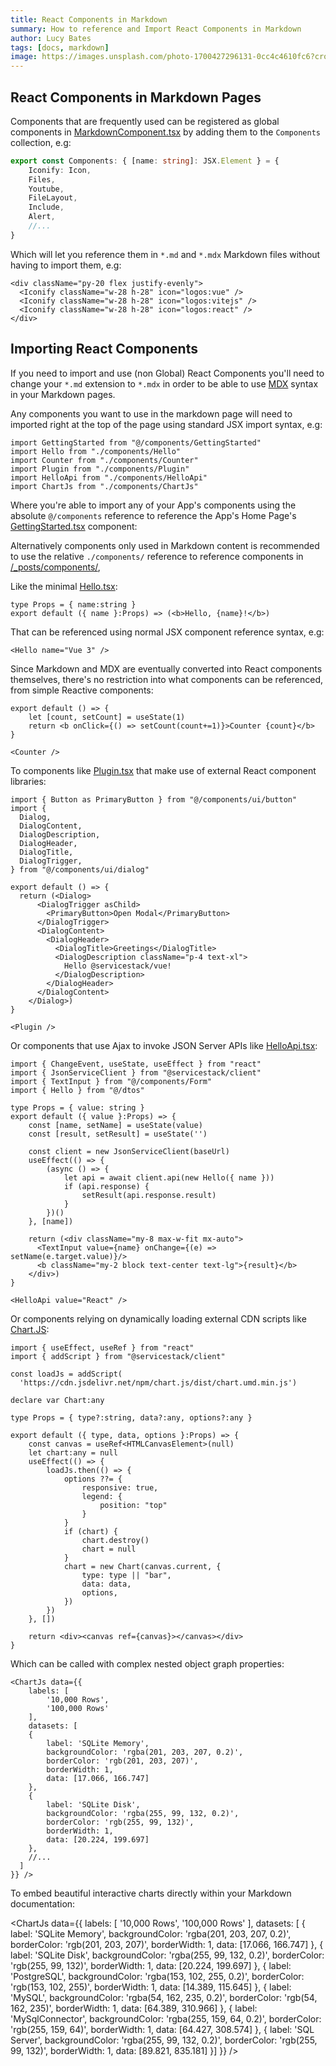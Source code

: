 ```yaml
---
title: React Components in Markdown
summary: How to reference and Import React Components in Markdown
author: Lucy Bates
tags: [docs, markdown]
image: https://images.unsplash.com/photo-1700427296131-0cc4c4610fc6?crop=entropy&fit=crop&h=1000&w=2000
---
```



## React Components in Markdown Pages

Components that are frequently used can be registered as global components in 
[MarkdownComponent.tsx](https://github.com/ServiceStack/press-react/blob/main/src/components/MarkdownComponent.tsx) by
adding them to the `Components` collection, e.g:

```ts
export const Components: { [name: string]: JSX.Element } = {
    Iconify: Icon,
    Files,
    Youtube,
    FileLayout,
    Include,
    Alert,
    //...
}
```

Which will let you reference them in `*.md` and `*.mdx` Markdown files without having to import them, e.g:

```tsx
<div className="py-20 flex justify-evenly">
  <Iconify className="w-28 h-28" icon="logos:vue" />
  <Iconify className="w-28 h-28" icon="logos:vitejs" />
  <Iconify className="w-28 h-28" icon="logos:react" />
</div>
```

<div className="py-20 flex justify-evenly">
  <Iconify className="w-28 h-28" icon="logos:vue" />
  <Iconify className="w-28 h-28" icon="logos:vitejs" />
  <Iconify className="w-28 h-28" icon="logos:react" />
</div>

## Importing React Components

If you need to import and use (non Global) React Components you'll need to change your `*.md` extension to `*.mdx` in order
to be able to use [MDX](https://mdxjs.com) syntax in your Markdown pages.

Any components you want to use in the markdown page will need to imported right at the top of the page using standard JSX import
syntax, e.g:

```tsx
import GettingStarted from "@/components/GettingStarted"
import Hello from "./components/Hello"
import Counter from "./components/Counter"
import Plugin from "./components/Plugin"
import HelloApi from "./components/HelloApi"
import ChartJs from "./components/ChartJs"
```

Where you're able to import any of your App's components using the absolute `@/components` reference to reference the 
App's Home Page's [GettingStarted.tsx](https://github.com/ServiceStack/press-react/blob/main/src/components/GettingStarted.tsx)
component:

<div className="py-20 not-prose flex justify-center">
  <GettingStarted template="press-react" />
</div>

Alternatively components only used in Markdown content is recommended to use the relative `./components/` reference
to reference components in [/_posts/components/](https://github.com/ServiceStack/press-react/tree/main/src/_posts/components),

Like the minimal [Hello.tsx](https://github.com/ServiceStack/press-react/blob/main/src/_posts/components/Hello.tsx):

```tsx
type Props = { name:string }
export default ({ name }:Props) => (<b>Hello, {name}!</b>)
```

That can be referenced using normal JSX component reference syntax, e.g:

```tsx
<Hello name="Vue 3" />
```

<div className="text-center text-2xl py-2">
    <Hello name="Vue 3" />
</div>

Since Markdown and MDX are eventually converted into React components themselves, there's no restriction into what
components can be referenced, from simple Reactive components:

```tsx
export default () => {
    let [count, setCount] = useState(1)
    return <b onClick={() => setCount(count+=1)}>Counter {count}</b>
}
```

```tsx
<Counter />
```

<div className="text-center text-2xl py-2 cursor-pointer select-none">
    <Counter />
</div>

To components like [Plugin.tsx](https://github.com/ServiceStack/press-react/blob/main/src/_posts/components/Plugin.tsx) that
make use of external React component libraries:

```tsx
import { Button as PrimaryButton } from "@/components/ui/button"
import {
  Dialog,
  DialogContent,
  DialogDescription,
  DialogHeader,
  DialogTitle,
  DialogTrigger,
} from "@/components/ui/dialog"

export default () => {
  return (<Dialog>
      <DialogTrigger asChild>
        <PrimaryButton>Open Modal</PrimaryButton>
      </DialogTrigger>
      <DialogContent>
        <DialogHeader>
          <DialogTitle>Greetings</DialogTitle>
          <DialogDescription className="p-4 text-xl">
            Hello @servicestack/vue!
          </DialogDescription>
        </DialogHeader>
      </DialogContent>
    </Dialog>)
}
```

```tsx
<Plugin />
```

<div className="text-center">
    <Plugin id="plugin" className="text-2xl py-4" />
</div>

Or components that use Ajax to invoke JSON Server APIs like 
[HelloApi.tsx](https://github.com/ServiceStack/press-react/blob/main/src/_posts/components/HelloApi.tsx):

```tsx
import { ChangeEvent, useState, useEffect } from "react"
import { JsonServiceClient } from "@servicestack/client"
import { TextInput } from "@/components/Form"
import { Hello } from "@/dtos"

type Props = { value: string }
export default ({ value }:Props) => {
    const [name, setName] = useState(value)
    const [result, setResult] = useState('')
    
    const client = new JsonServiceClient(baseUrl)
    useEffect(() => {
        (async () => {
            let api = await client.api(new Hello({ name }))
            if (api.response) {
                setResult(api.response.result)
            }
        })()
    }, [name])

    return (<div className="my-8 max-w-fit mx-auto">
      <TextInput value={name} onChange={(e) => setName(e.target.value)}/>
      <b className="my-2 block text-center text-lg">{result}</b>
    </div>)
}
```

```tsx
<HelloApi value="React" />
```

<HelloApi value="React" />

Or components relying on dynamically loading external CDN scripts like [Chart.JS](https://www.chartjs.org):

```tsx
import { useEffect, useRef } from "react"
import { addScript } from "@servicestack/client"

const loadJs = addScript(
  'https://cdn.jsdelivr.net/npm/chart.js/dist/chart.umd.min.js')

declare var Chart:any

type Props = { type?:string, data?:any, options?:any }

export default ({ type, data, options }:Props) => {
    const canvas = useRef<HTMLCanvasElement>(null)
    let chart:any = null
    useEffect(() => {
        loadJs.then(() => {
            options ??= {
                responsive: true,
                legend: {
                    position: "top"
                }
            }
            if (chart) {
                chart.destroy()
                chart = null
            }
            chart = new Chart(canvas.current, {
                type: type || "bar",
                data: data,
                options,
            })
        })
    }, [])

    return <div><canvas ref={canvas}></canvas></div>
}
```

Which can be called with complex nested object graph properties:

```tsx
<ChartJs data={{
    labels: [
        '10,000 Rows',
        '100,000 Rows'
    ],
    datasets: [
    {
        label: 'SQLite Memory',
        backgroundColor: 'rgba(201, 203, 207, 0.2)',
        borderColor: 'rgb(201, 203, 207)',
        borderWidth: 1,
        data: [17.066, 166.747]
    },
    {
        label: 'SQLite Disk',
        backgroundColor: 'rgba(255, 99, 132, 0.2)',
        borderColor: 'rgb(255, 99, 132)',
        borderWidth: 1,
        data: [20.224, 199.697]
    },
    //...
  ]
}} />
```

To embed beautiful interactive charts directly within your Markdown documentation:

<ChartJs data={{
    labels: [
        '10,000 Rows',
        '100,000 Rows'
    ],
    datasets: [
    {
        label: 'SQLite Memory',
        backgroundColor: 'rgba(201, 203, 207, 0.2)',
        borderColor: 'rgb(201, 203, 207)',
        borderWidth: 1,
        data: [17.066, 166.747]
    },
    {
        label: 'SQLite Disk',
        backgroundColor: 'rgba(255, 99, 132, 0.2)',
        borderColor: 'rgb(255, 99, 132)',
        borderWidth: 1,
        data: [20.224, 199.697]
    },
    {
        label: 'PostgreSQL',
        backgroundColor: 'rgba(153, 102, 255, 0.2)',
        borderColor: 'rgb(153, 102, 255)',
        borderWidth: 1,
        data: [14.389, 115.645]
    },
    {
        label: 'MySQL',
        backgroundColor: 'rgba(54, 162, 235, 0.2)',
        borderColor: 'rgb(54, 162, 235)',
        borderWidth: 1,
        data: [64.389, 310.966]
    },
    {
        label: 'MySqlConnector',
        backgroundColor: 'rgba(255, 159, 64, 0.2)',
        borderColor: 'rgb(255, 159, 64)',
        borderWidth: 1,
        data: [64.427, 308.574]
    },
    {
        label: 'SQL Server',
        backgroundColor: 'rgba(255, 99, 132, 0.2)',
        borderColor: 'rgb(255, 99, 132)',
        borderWidth: 1,
        data: [89.821, 835.181]
    }]
}} />
